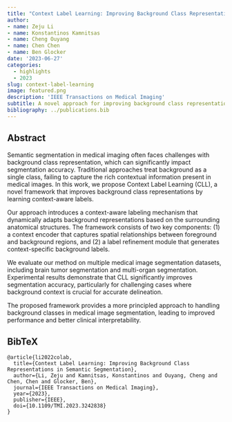 ```yaml
---
title: "Context Label Learning: Improving Background Class Representations in Semantic Segmentation"
author: 
- name: Zeju Li
- name: Konstantinos Kamnitsas
- name: Cheng Ouyang
- name: Chen Chen
- name: Ben Glocker
date: '2023-06-27'
categories:
  - highlights
  - 2023
slug: context-label-learning
image: featured.png
description: 'IEEE Transactions on Medical Imaging'
subtitle: A novel approach for improving background class representations in semantic segmentation through context label learning.
bibliography: ../publications.bib
---
```


## Abstract

Semantic segmentation in medical imaging often faces challenges with background class representation, which can significantly impact segmentation accuracy. Traditional approaches treat background as a single class, failing to capture the rich contextual information present in medical images. In this work, we propose Context Label Learning (CLL), a novel framework that improves background class representations by learning context-aware labels.

Our approach introduces a context-aware labeling mechanism that dynamically adapts background representations based on the surrounding anatomical structures. The framework consists of two key components: (1) a context encoder that captures spatial relationships between foreground and background regions, and (2) a label refinement module that generates context-specific background labels.

We evaluate our method on multiple medical image segmentation datasets, including brain tumor segmentation and multi-organ segmentation. Experimental results demonstrate that CLL significantly improves segmentation accuracy, particularly for challenging cases where background context is crucial for accurate delineation.

The proposed framework provides a more principled approach to handling background classes in medical image segmentation, leading to improved performance and better clinical interpretability.

## BibTeX

```{=html}
<pre class="quarto-appendix-bibtex" data-clipboard-text="@article{li2022colab,
  title={Context Label Learning: Improving Background Class Representations in Semantic Segmentation},
  author={Li, Zeju and Kamnitsas, Konstantinos and Ouyang, Cheng and Chen, Chen and Glocker, Ben},
  journal={IEEE Transactions on Medical Imaging},
  year={2023},
  publisher={IEEE},
  doi={10.1109/TMI.2023.3242838}
}"><code>@article{li2022colab,
  title={Context Label Learning: Improving Background Class Representations in Semantic Segmentation},
  author={Li, Zeju and Kamnitsas, Konstantinos and Ouyang, Cheng and Chen, Chen and Glocker, Ben},
  journal={IEEE Transactions on Medical Imaging},
  year={2023},
  publisher={IEEE},
  doi={10.1109/TMI.2023.3242838}
}</code></pre>
``` 